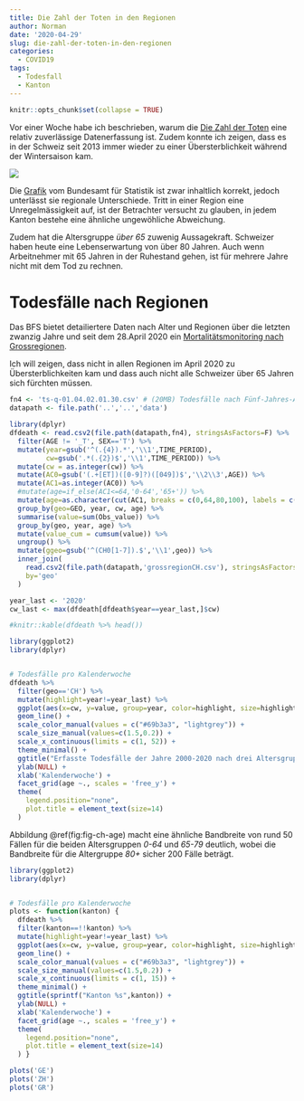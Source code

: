```yaml
---
title: Die Zahl der Toten in den Regionen
author: Norman
date: '2020-04-29'
slug: die-zahl-der-toten-in-den-regionen
categories:
  - COVID19
tags:
  - Todesfall
  - Kanton
---
```



```r
knitr::opts_chunk$set(collapse = TRUE)
```

Vor einer Woche habe ich beschrieben, warum die [Die Zahl der Toten](/2020/04/22/die-zahl-der-toten/) eine relativ zuverlässige Datenerfassung ist. Zudem konnte ich zeigen, dass es in der Schweiz seit 2013 immer wieder zu einer Übersterblichkeit während der Wintersaison kam. 

![](/images/2020-04-29-die-zahl-der-toten-in-den-regionen_files/gd-d-14.03.04.03-wr-computed_thumbnail.png){align=center}


Die [Grafik](https://www.bfs.admin.ch/bfs/de/home/statistiken/gesundheit/gesundheitszustand/sterblichkeit-todesursachen.html) vom Bundesamt für Statistik ist zwar inhaltlich korrekt, jedoch unterlässt sie regionale Unterschiede. Tritt in einer Region eine Unregelmässigkeit auf, ist der Betrachter versucht zu glauben, in jedem Kanton bestehe eine ähnliche ungewöhliche Abweichung.

Zudem hat die Altersgruppe *über 65* zuwenig Aussagekraft. Schweizer haben heute eine Lebenserwartung von über 80 Jahren. Auch wenn Arbeitnehmer mit 65 Jahren in der Ruhestand gehen, ist für mehrere Jahre nicht mit dem Tod zu rechnen.

# Todesfälle nach Regionen

Das BFS bietet detailiertere Daten nach Alter und Regionen über die letzten zwanzig Jahre und seit dem 28.April 2020 ein [Mortalitätsmonitoring nach Grossregionen](https://experimental.bfs.admin.ch/de/momo.html). 

Ich will zeigen, dass nicht in allen Regionen im April 2020 zu Übersterblichkeiten kam und dass auch nicht alle Schweizer über 65 Jahren sich fürchten müssen. 

```r
fn4 <- 'ts-q-01.04.02.01.30.csv' # (20MB) Todesfälle nach Fünf-Jahres-Altersgruppe, Geschlecht, Woche und Kanton
datapath <- file.path('..','..','data')

library(dplyr)
dfdeath <- read.csv2(file.path(datapath,fn4), stringsAsFactors=F) %>%
  filter(AGE != '_T', SEX=='T') %>%
  mutate(year=gsub('^(.{4}).*','\\1',TIME_PERIOD),
         cw=gsub('.*(.{2})$','\\1',TIME_PERIOD)) %>%
  mutate(cw = as.integer(cw)) %>%
  mutate(AC0=gsub('(.+[ET])([0-9]?)([049])$','\\2\\3',AGE)) %>%
  mutate(AC1=as.integer(AC0)) %>%
  #mutate(age=if_else(AC1<=64,'0-64','65+')) %>%
  mutate(age=as.character(cut(AC1, breaks = c(0,64,80,100), labels = c("0-64", "65-79", "80+")))) %>%
  group_by(geo=GEO, year, cw, age) %>%
  summarise(value=sum(Obs_value)) %>%
  group_by(geo, year, age) %>%
  mutate(value_cum = cumsum(value)) %>%
  ungroup() %>%
  mutate(ggeo=gsub('^(CH0[1-7]).$','\\1',geo)) %>%
  inner_join(
    read.csv2(file.path(datapath,'grossregionCH.csv'), stringsAsFactors=F),
    by='geo'
  )

year_last <- '2020'
cw_last <- max(dfdeath[dfdeath$year==year_last,]$cw)

#knitr::kable(dfdeath %>% head())
```

```r

library(ggplot2)
library(dplyr)


# Todesfälle pro Kalenderwoche 
dfdeath %>%
  filter(geo=='CH') %>%
  mutate(highlight=year!=year_last) %>%
  ggplot(aes(x=cw, y=value, group=year, color=highlight, size=highlight)) +
  geom_line() +
  scale_color_manual(values = c("#69b3a3", "lightgrey")) +
  scale_size_manual(values=c(1.5,0.2)) +
  scale_x_continuous(limits = c(1, 52)) +
  theme_minimal() +
  ggtitle("Erfasste Todesfälle der Jahre 2000-2020 nach drei Altersgruppen") +
  ylab(NULL) +
  xlab('Kalenderwoche') +
  facet_grid(age ~., scales = 'free_y') +
  theme(
    legend.position="none",
    plot.title = element_text(size=14)
  ) 

```

Abbildung \@ref(fig:fig-ch-age) macht eine ähnliche Bandbreite von rund 50 Fällen für die beiden Altersgruppen *0-64* und *65-79* deutlich, wobei die Bandbreite für die Altergruppe *80+* sicher 200 Fälle beträgt.

```r

library(ggplot2)
library(dplyr)


# Todesfälle pro Kalenderwoche 
plots <- function(kanton) {
  dfdeath %>%
  filter(kanton==!!kanton) %>%
  mutate(highlight=year!=year_last) %>%
  ggplot(aes(x=cw, y=value, group=year, color=highlight, size=highlight)) +
  geom_line() +
  scale_color_manual(values = c("#69b3a3", "lightgrey")) +
  scale_size_manual(values=c(1.5,0.2)) +
  scale_x_continuous(limits = c(1, 15)) +
  theme_minimal() +
  ggtitle(sprintf("Kanton %s",kanton)) +
  ylab(NULL) +
  xlab('Kalenderwoche') +
  facet_grid(age ~., scales = 'free_y') +
  theme(
    legend.position="none",
    plot.title = element_text(size=14)
  ) }

plots('GE')
plots('ZH')
plots('GR')
```



